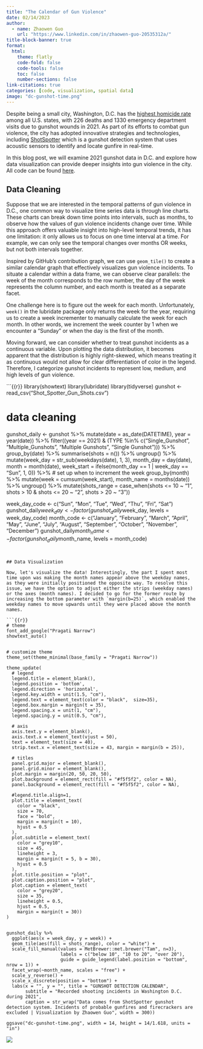 ```yaml
---
title: "The Calendar of Gun Violence"
date: 02/14/2023
author:
  - name: Zhaowen Guo
    url: "https://www.linkedin.com/in/zhaowen-guo-20535312a/"
title-block-banner: true
format:
  html:
    theme: flatly
    code-fold: false
    code-tools: false
    toc: false
    number-sections: false
link-citations: true
categories: [code, visualization, spatial data]
image: "dc-gunshot-time.png"
---
```


Despite being a small city, Washington, D.C. has the [highest homicide rate](https://www.peacefordc.org/#:~:text=Compared%20to%20all%20states%2C%20DC,taxpayers%20%241%20billion%20in%202021.) among all U.S. states, with 226 deaths and 1330 emergency department visits due to gunshot wounds in 2021. As part of its efforts to combat gun violence, the city has adopted innovative strategies and technologies, including [ShotSpotter](https://www.shotspotter.com/) which is a gunshot detection system that uses acoustic sensors to identify and locate gunfire in real-time. 

In this blog post, we will examine 2021 gunshot data in D.C. and explore how data visualization can provide deeper insights into gun violence in the city. All code can be found [here](dc-gunshot-time.R).

## Data Cleaning 

Suppose that we are interested in the temporal patterns of gun violence in D.C., one common way to visualize time series data is through line charts. These charts can break down time points into intervals, such as months, to observe how the values of gun violence incidents change over time. While this approach offers valuable insight into high-level temporal trends, it has one limitation: it only allows us to focus on one time interval at a time. For example, we can only see the temporal changes over months OR weeks, but not both intervals together. 

Inspired by GitHub's contribution graph, we can use `geom_tile()` to create a similar calendar graph that effectively visualizes gun violence incidents. To situate a calendar within a data frame, we can observe clear parallels: the week of the month corresponds to the row number, the day of the week represents the column number, and each month is treated as a separate facet. 

One challenge here is to figure out the week for each month. Unfortunately, `week()` in the lubridate package only returns the week for the year, requiring us to create a week incrementer to manually calculate the week for each month. In other words, we increment the week counter by 1 when we encounter a "Sunday" or when the day is the first of the month.  

Moving forward, we can consider whether to treat gunshot incidents as a continuous variable. Upon plotting the data distribution, it becomes apparent that the distribution is highly right-skewed, which means treating it as continuous would not allow for clear differentiation of color in the legend. Therefore, I categorize gunshot incidents to represent low, medium, and high levels of gun violence. 

```{{r}}
library(showtext)
library(lubridate)
library(tidyverse)
gunshot <- read_csv("Shot_Spotter_Gun_Shots.csv")

# data cleaning
gunshot_daily <- gunshot %>%
  mutate(date = as_date(DATETIME),
         year = year(date)) %>%
  filter((year == 2021) & (TYPE %in% c("Single_Gunshot", "Multiple_Gunshots", "Multiple Gunshots", "Single Gunshot"))) %>%
  group_by(date) %>%
  summarise(shots = n()) %>%
  ungroup() %>%
  mutate(week_day = str_sub(weekdays(date), 1, 3),
         month_day = day(date),
         month = month(date),
         week_start = ifelse(month_day == 1 | week_day == "Sun", 1, 0)) %>% # set up when to increment the week
  group_by(month) %>%
  mutate(week = cumsum(week_start),
         month_name = months(date)) %>%
  ungroup() %>%
  mutate(shots_range = case_when(shots <= 10 ~ "1",
                                 shots > 10 & shots <= 20 ~ "2",
                                 shots > 20 ~ "3"))

week_day_code <- c("Sun", "Mon", "Tue", "Wed", "Thu", "Fri", "Sat")
gunshot_daily$week_day <- factor(gunshot_daily$week_day, levels = week_day_code)
month_code <- c("January", "February", "March", "April", "May", "June", "July", "August", "September", "October", "November", "December") 
gunshot_daily$month_name <- factor(gunshot_daily$month_name, levels = month_code)
```


## Data Visualization

Now, let's visualize the data! Interestingly, the part I spent most time upon was making the month names appear above the weekday names, as they were initially positioned the opposite way. To resolve this issue, we have the option to adjust either the strips (weekday names) or the axes (month names). I decided to go for the former route by increasing the bottom parameter with `margin(b=25)`, which enabled the weekday names to move upwards until they were placed above the month names. 

```{{r}}
# theme
font_add_google("Pragati Narrow")
showtext_auto()


# customize theme
theme_set(theme_minimal(base_family = "Pragati Narrow"))

theme_update(
  # legend
  legend.title = element_blank(),
  legend.position = 'bottom',
  legend.direction = 'horizontal',
  legend.key.width = unit(1.5, "cm"),
  legend.text = element_text(color = "black",  size=35),
  legend.box.margin = margin(t = 35),
  legend.spacing.x = unit(1, "cm"),
  legend.spacing.y = unit(0.5, "cm"),
  
  # axis
  axis.text.y = element_blank(),
  axis.text.x = element_text(vjust = 50),
  text = element_text(size = 40),
  strip.text.x = element_text(size = 43, margin = margin(b = 25)),
  
  # titles
  panel.grid.major = element_blank(),
  panel.grid.minor = element_blank(),
  plot.margin = margin(20, 50, 20, 50),
  plot.background = element_rect(fill = "#f5f5f2", color = NA), 
  panel.background = element_rect(fill = "#f5f5f2", color = NA), 
  
  #legend.title.align=1,
  plot.title = element_text(
    color = "black", 
    size = 70, 
    face = "bold",
    margin = margin(t = 10),
    hjust = 0.5
  ),
  plot.subtitle = element_text(
    color = "grey10", 
    size = 45,
    lineheight = 3,
    margin = margin(t = 5, b = 30),
    hjust = 0.5
  ),
  plot.title.position = "plot",
  plot.caption.position = "plot",
  plot.caption = element_text(
    color = "grey20", 
    size = 35,
    lineheight = 0.5, 
    hjust = 0.5,
    margin = margin(t = 30))
)


gunshot_daily %>%
  ggplot(aes(x = week_day, y = week)) +
  geom_tile(aes(fill = shots_range), color = "white") + 
  scale_fill_manual(values = MetBrewer::met.brewer("Tam", n=3),
                    labels = c("below 10", "10 to 20", "over 20"),
                    guide = guide_legend(label.position = "bottom", nrow = 1)) +
  facet_wrap(~month_name, scales = "free") +
  scale_y_reverse() +
  scale_x_discrete(position = "bottom") +
  labs(x = "", y = "", title = "GUNSHOT DETECTION CALENDAR",
       subtitle = "Recorded shooting incidents in Washington D.C. during 2021",
       caption = str_wrap("Data comes from ShotSpotter gunshot detection system. Incidents of probable gunfires and firecrackers are excluded | Visualization by Zhaowen Guo", width = 300))

ggsave("dc-gunshot-time.png", width = 14, height = 14/1.618, units = "in")
```

![](dc-gunshot-time.png)